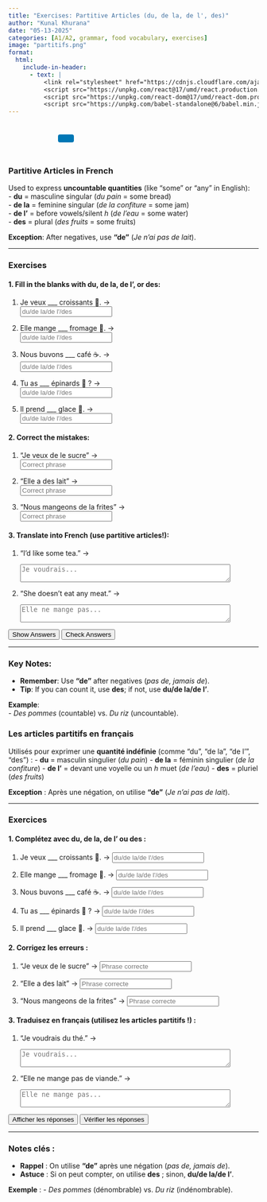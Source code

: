 ```yaml
---
title: "Exercises: Partitive Articles (du, de la, de l', des)"  
author: "Kunal Khurana"  
date: "05-13-2025"  
categories: [A1/A2, grammar, food vocabulary, exercises]  
image: "partitifs.png"  
format:
  html:
    include-in-header:
      - text: |
          <link rel="stylesheet" href="https://cdnjs.cloudflare.com/ajax/libs/font-awesome/6.0.0/css/all.min.css">
          <script src="https://unpkg.com/react@17/umd/react.production.min.js"></script>
          <script src="https://unpkg.com/react-dom@17/umd/react-dom.production.min.js"></script>
          <script src="https://unpkg.com/babel-standalone@6/babel.min.js"></script>
---
```


::: {style="text-align: left; padding: 10px;"}
<a href="mailto:frenchwithkunal@gmail.com" target="_blank" style="margin: 0 10px; color: #000;"><i class="fas fa-envelope fa-lg"></i></a> <a href="https://www.instagram.com/frenchwithkunal" target="_blank" style="margin: 0 10px; color: #E1306C;"><i class="fab fa-instagram fa-lg"></i></a> <a href="https://frenchwithkunal.ca" target="_blank" style="margin: 0 10px; color: #0077b5;"><i class="fas fa-globe fa-lg"></i></a> <a href="https://whatsapp.com/channel/0029Vb57n2e7dmegpjYpyi3V" target="_blank" style="margin: 0 10px; color: #25D366;"><i class="fab fa-whatsapp fa-lg"></i></a> <button onclick="copyLink()" style="background-color: #0077b5; color: white; padding: 8px 16px; border: none; border-radius: 4px; cursor: pointer; margin-left: 10px;"> <i class="fas fa-copy"></i> </button> [Link copied!]{#copy-message style="margin-left: 10px; color: green; display: none;"}
:::

::: {#react-root}
:::

```{=html}
<script type="text/babel">
 const ProfilePage = () => {
  const { useState, useEffect } = React;
  const [redirectCounter, setRedirectCounter] = useState(4);
  const [isRedirecting, setIsRedirecting] = useState(false);

  const isFrench = document.documentElement.lang === "fr";

  const translations = {
    noAccess: isFrench 
      ? "Vous n'avez pas accès à cette page. Si vous pensez que vous avez accès, veuillez <a href='https://frenchwithkunal.ca/login.html'>vous connecter</a>."
      : "You don't have access to this page. If you think you have, kindly <a href='https://frenchwithkunal.ca/login.html'>login</a>.",
    subscribe: isFrench
      ? "Veuillez vous abonner pour obtenir l'accès."
      : "Please subscribe to gain access.",
    redirecting: isFrench
      ? `Redirection vers la page d'abonnement dans ${redirectCounter} secondes...`
      : `Redirecting to subscription page in ${redirectCounter} seconds...`
  };

  const refreshToken = async () => {
    const storedRefreshToken = localStorage.getItem("refreshToken");

    if (!storedRefreshToken) {
      window.location.href = "/login.html";
      return null;
    }

    try {
      const response = await fetch("https://frenchwithkunal-cdf6ea3f88ce.herokuapp.com/api/v1/auth/refresh-token", {
        method: "POST",
        headers: {
          "Content-Type": "application/json",
        },
        body: JSON.stringify({ refreshToken: storedRefreshToken }),
      });

      if (!response.ok) {
        localStorage.removeItem("accessToken");
        localStorage.removeItem("refreshToken");
        window.location.href = "/login.html";
        return null;
      }

      const data = await response.json();
      localStorage.setItem("accessToken", data.accessToken);
      return data.accessToken;
    } catch (error) {
      localStorage.removeItem("accessToken");
      localStorage.removeItem("refreshToken");
      window.location.href = "/login.html";
      return null;
    }
  };

  const fetchWithAuth = async (url, options = {}) => {
    let accessToken = localStorage.getItem("accessToken");

    options.headers = {
      ...options.headers,
      Authorization: `Bearer ${accessToken}`,
      "Content-Type": "application/json",
    };

    let response = await fetch(url, options);

    if (response.status === 401) {
      console.log("Access token expired, attempting to refresh...");

      // Refresh token
      accessToken = await refreshToken();

      if (!accessToken) return null;

      options.headers.Authorization = `Bearer ${accessToken}`;
      response = await fetch(url, options);
    }

    return response.json();
  };

  const showNoAccessMessage = () => {
    setIsRedirecting(true);
    
    const noAccessMessage = `
      <div style="text-align: center; padding: 20px;">
        <h2>${translations.noAccess}</h2>
        <p>${translations.subscribe}</p>
        <p>${translations.redirecting}</p>
      </div>
    `;
    document.body.innerHTML = noAccessMessage;
    
    // Start countdown and redirect
    const redirectInterval = setInterval(() => {
      setRedirectCounter((prev) => {
        const newCounter = prev - 1;
        if (newCounter <= 0) {
          clearInterval(redirectInterval);
          window.location.href = "https://learn.frenchwithkunal.ca/subscription";
        }
        
        // Update the countdown text
        const countdownElement = document.querySelector('p:last-child');
        if (countdownElement) {
          countdownElement.textContent = isFrench
            ? `Redirection vers la page d'abonnement dans ${newCounter} secondes...`
            : `Redirecting to subscription page in ${newCounter} seconds...`;
        }
        
        return newCounter;
      });
    }, 1000);
  };

  useEffect(() => {
    const storedToken = localStorage.getItem('accessToken');

    if(!storedToken) {
      showNoAccessMessage();
    } else {
      const fetchData = async() => {
        const data = await fetchWithAuth("https://frenchwithkunal-cdf6ea3f88ce.herokuapp.com/api/v1/auth/me", {
          method: "POST",
        });

        if (data && data.data && data.data.hasAccess) {
          console.log(data);
        } else {
          showNoAccessMessage();
        }
      };
      fetchData();
    }
  }, []);

  return (
    <div></div>
  );
};

ReactDOM.render(
  <ProfilePage />,
  document.getElementById('react-root')
);
 </script>
```

::: {.content-visible when-profile="english"}  

### Partitive Articles in French  

Used to express **uncountable quantities** (like "some" or "any" in English):  
- **du** = masculine singular (*du pain* = some bread)  
- **de la** = feminine singular (*de la confiture* = some jam)  
- **de l’** = before vowels/silent *h* (*de l’eau* = some water)  
- **des** = plural (*des fruits* = some fruits)  

**Exception**: After negatives, use **"de"** (*Je n’ai pas de lait*).  

---

### Exercises  

#### 1. Fill in the blanks with **du, de la, de l’, or des**:  
1. Je veux ___ croissants 🥐. →  
   <input type="text" placeholder="du/de la/de l'/des" oninput="checkAnswer(this, 'des')"><span style="margin-left:10px;"></span>  

2. Elle mange ___ fromage 🧀. →  
   <input type="text" placeholder="du/de la/de l'/des" oninput="checkAnswer(this, 'du')"><span style="margin-left:10px;"></span>  

3. Nous buvons ___ café ☕. →  
   <input type="text" placeholder="du/de la/de l'/des" oninput="checkAnswer(this, 'du')"><span style="margin-left:10px;"></span>  

4. Tu as ___ épinards 🥬 ? →  
   <input type="text" placeholder="du/de la/de l'/des" oninput="checkAnswer(this, 'des')"><span style="margin-left:10px;"></span>  

5. Il prend ___ glace 🍦. →  
   <input type="text" placeholder="du/de la/de l'/des" oninput="checkAnswer(this, 'de la')"><span style="margin-left:10px;"></span>  

#### 2. Correct the mistakes:  
1. "Je veux de le sucre" →  
   <input type="text" placeholder="Correct phrase" oninput="checkAnswer(this, 'Je veux du sucre')"><span style="margin-left:10px;"></span>  

2. "Elle a des lait" →  
   <input type="text" placeholder="Correct phrase" oninput="checkAnswer(this, 'Elle a du lait')"><span style="margin-left:10px;"></span>  

3. "Nous mangeons de la frites" →  
   <input type="text" placeholder="Correct phrase" oninput="checkAnswer(this, 'Nous mangeons des frites')"><span style="margin-left:10px;"></span>  

#### 3. Translate into French (use partitive articles!):  
1. "I’d like some tea." →  
   <textarea placeholder="Je voudrais..." rows="2" cols="50" oninput="checkTranslation(this, 'Je voudrais du thé')"></textarea><span style="margin-left:10px;"></span>  

2. "She doesn’t eat any meat." →  
   <textarea placeholder="Elle ne mange pas..." rows="2" cols="50" oninput="checkTranslation(this, 'Elle ne mange pas de viande')"></textarea><span style="margin-left:10px;"></span>  

<button onclick="showAnswers()">Show Answers</button>  
<button onclick="checkAllAnswers()">Check Answers</button>  

 

---  

### Key Notes:  
- **Remember**: Use **"de"** after negatives (*pas de, jamais de*).  
- **Tip**: If you can count it, use **des**; if not, use **du/de la/de l’**.  

**Example**:  
- *Des pommes* (countable) vs. *Du riz* (uncountable).  




<script>  
function showAnswers() {  
    document.querySelectorAll('input[type="text"]').forEach(input => {  
        const correct = input.getAttribute('oninput').match(/'([^']+)'/)[1];  
        input.value = correct;  
        const feedback = input.nextElementSibling;  
        feedback.textContent = "✓ Correct !";  
        feedback.style.color = "green";  
    });  
}  

function checkAllAnswers() {  
    document.querySelectorAll('input[type="text"]').forEach(input => {  
        const correct = input.getAttribute('oninput').match(/'([^']+)'/)[1];  
        checkAnswer(input, correct);  
    });  

    document.querySelectorAll('textarea').forEach(textarea => {  
        const correct = textarea.getAttribute('oninput').match(/'([^']+)'/)[1];  
        checkTranslation(textarea, correct);  
    });  
}  

function checkAnswer(input, correctAnswer) {  
    const feedback = input.nextElementSibling;  
    if (input.value.trim().toLowerCase() === correctAnswer.toLowerCase()) {  
        feedback.textContent = "✓ Correct !";  
        feedback.style.color = "green";  
    } else if (input.value.trim()) {  
        feedback.textContent = "✗ Essayez encore !";  
        feedback.style.color = "red";  
    }  
}  

function checkTranslation(textarea, correctAnswer) {  
    const feedback = textarea.nextElementSibling;  
    if (textarea.value.trim().toLowerCase() === correctAnswer.toLowerCase()) {  
        feedback.textContent = "✓ Correct !";  
        feedback.style.color = "green";  
    } else if (textarea.value.trim()) {  
        feedback.textContent = "✗ Essayez encore !";  
        feedback.style.color = "red";  
    }  
}  
</script>  

:::

::: {.content-visible when-profile="french"}  

### Les articles partitifs en français

Utilisés pour exprimer une **quantité indéfinie** (comme "du", "de la", "de l’", "des") :
- **du** = masculin singulier (*du pain*)
- **de la** = féminin singulier (*de la confiture*)
- **de l’** = devant une voyelle ou un *h* muet (*de l’eau*)
- **des** = pluriel (*des fruits*)

**Exception** : Après une négation, on utilise **"de"** (*Je n’ai pas de lait*).

---

### Exercices

#### 1. Complétez avec **du, de la, de l’ ou des** :
1. Je veux ___ croissants 🥐. →
    <input type="text" placeholder="du/de la/de l'/des" oninput="checkAnswer(this, 'des')"><span style="margin-left:10px;"></span>

2. Elle mange ___ fromage 🧀. →
    <input type="text" placeholder="du/de la/de l'/des" oninput="checkAnswer(this, 'du')"><span style="margin-left:10px;"></span>

3. Nous buvons ___ café ☕. →
    <input type="text" placeholder="du/de la/de l'/des" oninput="checkAnswer(this, 'du')"><span style="margin-left:10px;"></span>

4. Tu as ___ épinards 🥬 ? →
    <input type="text" placeholder="du/de la/de l'/des" oninput="checkAnswer(this, 'des')"><span style="margin-left:10px;"></span>

5. Il prend ___ glace 🍦. →
    <input type="text" placeholder="du/de la/de l'/des" oninput="checkAnswer(this, 'de la')"><span style="margin-left:10px;"></span>

#### 2. Corrigez les erreurs :
1. "Je veux de le sucre" →
    <input type="text" placeholder="Phrase correcte" oninput="checkAnswer(this, 'Je veux du sucre')"><span style="margin-left:10px;"></span>

2. "Elle a des lait" →
    <input type="text" placeholder="Phrase correcte" oninput="checkAnswer(this, 'Elle a du lait')"><span style="margin-left:10px;"></span>

3. "Nous mangeons de la frites" →
    <input type="text" placeholder="Phrase correcte" oninput="checkAnswer(this, 'Nous mangeons des frites')"><span style="margin-left:10px;"></span>

#### 3. Traduisez en français (utilisez les articles partitifs !) :
1. "Je voudrais du thé." →
    <textarea placeholder="Je voudrais..." rows="2" cols="50" oninput="checkTranslation(this, 'Je voudrais du thé')"></textarea><span style="margin-left:10px;"></span>

2. "Elle ne mange pas de viande." →
    <textarea placeholder="Elle ne mange pas..." rows="2" cols="50" oninput="checkTranslation(this, 'Elle ne mange pas de viande')"></textarea><span style="margin-left:10px;"></span>

<button onclick="showAnswers()">Afficher les réponses</button>
<button onclick="checkAllAnswers()">Vérifier les réponses</button>

---

### Notes clés :
- **Rappel** : On utilise **"de"** après une négation (*pas de, jamais de*).
- **Astuce** : Si on peut compter, on utilise **des** ; sinon, **du/de la/de l’**.

**Exemple** :
- *Des pommes* (dénombrable) vs. *Du riz* (indénombrable).



<script>  
function showAnswers() {  
    document.querySelectorAll('input[type="text"]').forEach(input => {  
        const correct = input.getAttribute('oninput').match(/'([^']+)'/)[1];  
        input.value = correct;  
        const feedback = input.nextElementSibling;  
        feedback.textContent = "✓ Correct !";  
        feedback.style.color = "green";  
    });  
}  

function checkAllAnswers() {  
    document.querySelectorAll('input[type="text"]').forEach(input => {  
        const correct = input.getAttribute('oninput').match(/'([^']+)'/)[1];  
        checkAnswer(input, correct);  
    });  

    document.querySelectorAll('textarea').forEach(textarea => {  
        const correct = textarea.getAttribute('oninput').match(/'([^']+)'/)[1];  
        checkTranslation(textarea, correct);  
    });  
}  

function checkAnswer(input, correctAnswer) {  
    const feedback = input.nextElementSibling;  
    if (input.value.trim().toLowerCase() === correctAnswer.toLowerCase()) {  
        feedback.textContent = "✓ Correct !";  
        feedback.style.color = "green";  
    } else if (input.value.trim()) {  
        feedback.textContent = "✗ Essayez encore !";  
        feedback.style.color = "red";  
    }  
}  

function checkTranslation(textarea, correctAnswer) {  
    const feedback = textarea.nextElementSibling;  
    if (textarea.value.trim().toLowerCase() === correctAnswer.toLowerCase()) {  
        feedback.textContent = "✓ Correct !";  
        feedback.style.color = "green";  
    } else if (textarea.value.trim()) {  
        feedback.textContent = "✗ Essayez encore !";  
        feedback.style.color = "red";  
    }  
}  
</script>  


:::